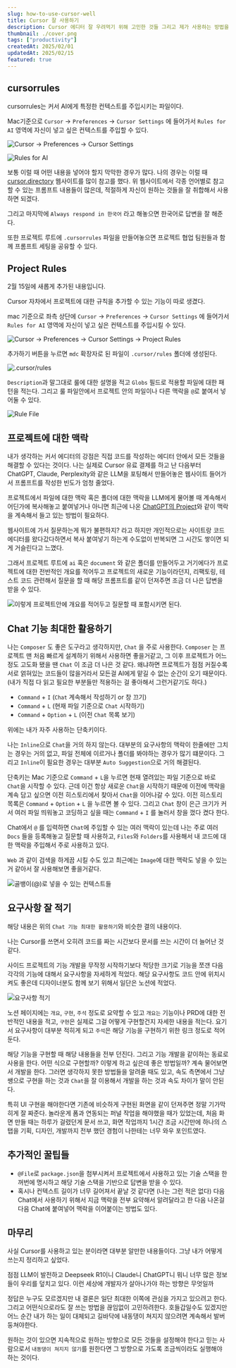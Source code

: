 ```yaml
---
slug: how-to-use-cursor-well
title: Cursor 잘 사용하기
description: Cursor 에디터 잘 우려먹기 위해 고민한 것들 그리고 제가 사용하는 방법을 소개합니다.
thumbnail: ./cover.png
tags: ["productivity"]
createdAt: 2025/02/01
updatedAt: 2025/02/15
featured: true
---
```


## cursorrules

cursorrules는 커서 AI에게 특정한 컨텍스트를 주입시키는 파일이다.

Mac기준으로 `Cursor` -> `Preferences` -> `Cursor Settings` 에 들어가서
`Rules for AI` 영역에 자신이 넣고 싶은 컨텍스트를 주입할 수 있다.

![Cursor -> Preferences -> Cursor Settings](./1.png)

![Rules for AI](./2.png)

보통 이럴 때 어떤 내용을 넣어야 할지 막막한 경우가 많다.
나의 경우는 이럴 때 [cursor.directory](https://cursor.directory/) 웹사이트를 많이 참고를 했다.
위 웹사이트에서 각종 언어별로 참고할 수 있는 프롬프트 내용들이 많은데, 적절하게 자신이 원하는 것들을 잘 취합해서 사용하면 되겠다.

그리고 마지막에 `Always respond in 한국어` 라고 해놓으면 한국어로 답변을 잘 해준다.

또한 프로젝트 루트에 `.cursorrules` 파일을 만들어놓으면 프로젝트 협업 팀원들과 함께 프롬프트 세팅을 공유할 수 있다.

## Project Rules

<Callout>
  2월 15일에 새롭게 추가된 내용입니다.
</Callout>

Cursor 자차에서 프로젝트에 대한 규칙을 추가할 수 있는 기능이 따로 생겼다.

mac 기준으로 좌측 상단에 `Cursor` -> `Preferences` -> `Cursor Settings` 에 들어가서
`Rules for AI` 영역에 자신이 넣고 싶은 컨텍스트를 주입시킬 수 있다.

![Cursor -> Preferences -> Cursor Settings -> Project Rules](./6.png)

추가하기 버튼을 누르면 `mdc` 확장자로 된 파일이 `.cursor/rules` 폴더에 생성된다.

![.cursor/rules](./8.png)

`Description`과 말그대로 룰에 대한 설명을 적고 `Globs` 필드로 적용할 파일에 대한 패턴을 적는다.
그리고 룰 파일안에서 프로젝트 안의 파일이나 다른 맥락을 `@`로 붙여서 넣어둘 수 있다.

![Rule File](./7.png)

## 프로젝트에 대한 맥락

내가 생각하는 커서 에디터의 강점은 직접 코드를 작성하는 에디터 안에서 모든 것들을 해결할 수 있다는 것이다.
나는 실제로 Cursor 유료 결제를 하고 난 다음부터 ChatGPT, Claude, Perplexity와 같은 LLM을 포팅해서 만들어놓은
웹사이트 들어가서 프롬프트를 작성한 빈도가 엄청 줄었다.

프로젝트에서 파일에 대한 맥락 혹은 폴더에 대한 맥락을 LLM에게 물어볼 때 계속해서 어딘가에 복사해놓고 붙여넣거나
아니면 최근에 나온 [ChatGPT의 Project](https://help.openai.com/en/articles/10169521-using-projects-in-chatgpt)와 같이 맥락을 계속해서 들고 있는 방법이 필요하다.

웹사이트에 가서 질문하는게 뭐가 불편하지? 라고 하지만 개인적으로는 사이트랑 코드 에디터를 왔다갔다하면서 복사 붙여넣기 하는게
수도없이 반복되면 그 시간도 쌓이면 되게 거슬린다고 느꼈다.

그래서 프로젝트 루트에 `ai` 혹은 `document` 와 같은 폴더를 만들어두고 거기에다가 프로젝트에 대한 전반적인 개요를 적어두고
프로젝트의 새로운 기능이라던지, 리팩토링, 테스트 코드 관련해서 질문을 할 때 해당 프롬프트를 같이 던져주면 조금 더 나은 답변을 받을 수 있다.

![이렇게 프로젝트안에 개요를 적어두고 질문할 때 포함시키면 된다.](./3.png)

## Chat 기능 최대한 활용하기

나는 `Composer` 도 좋은 도구라고 생각하지만, `Chat` 을 주로 사용한다.
`Composer` 는 프로젝트 맨 처음 빠르게 설계하기 위해서 사용하면 좋을거같고, 그 이후 프로젝트가 어느정도 고도화 됐을 땐 `Chat` 이 조금 더 나은 것 같다.
왜냐하면 프로젝트가 점점 커질수록 서로 얽혀있는 코드들이 많을거라서 모든걸 AI에게 맡길 수 없는 순간이 오기 때문이다. (내가 직접 다 읽고 필요한 부분들만 적용하는 걸 좋아해서 그런거같기도 하다.)

- `Command` + `I` (`Chat` 계속해서 작성하기 or 창 끄기)
- `Command` + `L` (현재 파일 기준으로 `Chat` 시작하기)
- `Command` + `Option` + `L` (이전 `Chat` 목록 보기)

위에는 내가 자주 사용하는 단축키이다.

나는 `Inline`으로 `Chat`을 거의 하지 않는다.
대부분의 요구사항의 맥락이 한줄에만 그치는 경우는 거의 없고, 파일 전체에 이르거나 폴더를 봐야하는 경우가 많기 떄문이다.
그리고 `Inline`이 필요한 경우는 대부분 `Auto Suggestion`으로 거의 해결된다.

단축키는 Mac 기준으로 `Command` + `L`을 누르면 현재 열려있는 파일 기준으로 바로 `Chat`을 시작할 수 있다.
근데 이건 항상 새로운 `Chat`을 시작하기 때문에 이전에 맥락을 계속 담고 싶으면 이전 히스토리에서 찾아서 `Chat`을 이어나갈 수 있다.
이전 히스토리 목록은 `Command` + `Option` + `L` 을 누르면 볼 수 있다.
그리고 `Chat` 창이 은근 크기가 커서 여러 파일 띄워놓고 코딩하고 싶을 때는 `Command` + `I` 를 눌러서 창을 껐다 켰다 한다.

Chat에서 `@` 를 입력하면 `Chat`에 주입할 수 있는 여러 맥락이 있는데
나는 주로 여러 `Docs` 들을 등록해놓고 질문할 때 사용하고,
`Files`와 `Folders`를 사용해서 내 코드에 대한 맥락을 주입해서 주로 사용하고 있다.

`Web` 과 같이 검색을 하게끔 시킬 수도 있고 최근에는 `Image`에 대한 맥락도 넣을 수 있는거 같아서 잘 사용해보면 좋을거같다.

![골뱅이(@)로 넣을 수 있는 컨텍스트들](./4.png)

## 요구사항 잘 적기

해당 내용은 위의 `Chat 기능 최대한 활용하기`와 비슷한 결의 내용이다.

나는 Cursor를 쓰면서 오히려 코드를 짜는 시간보다 문서를 쓰는 시간이 더 늘어난 것 같다.

사이드 프로젝트의 기능 개발을 무작정 시작하기보다 적당한 크기로 기능을 쪼갠 다음
각각의 기능에 대해서 요구사항을 자세하게 적었다. 해당 요구사항도 코드 안에 위치시켜도 좋은데
디자이너분도 함께 보기 위해서 일단은 노션에 적었다.

![요구사항 적기](./5.png)

노션 페이지에는 `개요`, `구현`, `주석` 정도로 요약할 수 있고
`개요는` 기능이나 PRD에 대한 전반적인 내용을 적고,
`구현`은 실제로 그걸 어떻게 구현할건지 자세한 내용을 적는다. 요기서 요구사항이 대부분 적히게 되고
`주석`은 해당 기능을 구현하기 위한 링크 정도로 적어둔다.

해당 기능을 구현할 때 해당 내용들을 전부 던진다.
그리고 기능 개발을 같이하는 동료로 사용을 한다. 어떤 식으로 구현할까? 이렇게 하고 싶은데 좋은 방법일까? 계속 물어보면서 개발을 한다.
그러면 생각하지 못한 방법들을 알려줄 때도 있고, 속도 측면에서 그냥 쌩으로 구현을 하는 것과 `Chat`을 잘 이용해서 개발을 하는 것과 속도 차이가 말이 안된다.

특히 UI 구현을 해야한다면 기존에 비슷하게 구현된 화면을 같이 던져주면 정말 기가막히게 잘 짜준다.
놀라운게 폼과 연동되는 퍼널 작업을 해야했을 때가 있었는데, 처음 화면 만들 때는 하루가 걸렸던게
문서 쓰고, 화면 작업까지 1시간 조금 시간만에 하나의 스탭을 기획, 디자인, 개발까지 전부 했던 경험이 나한테는 너무 와우 포인트였다.

## 추가적인 꿀팁들

- `@File`로 `package.json`을 첨부시켜서 프로젝트에서 사용하고 있는 기술 스택을 한꺼번에 명시하고 해당 기술 스택을 기반으로 답변을 받을 수 있다.
- 혹시나 컨텍스트 길이가 너무 길어져서 끝날 것 같다면 (나는 그런 적은 없다) 다음 Chat에서 사용하기 위해서 지금 맥락을 전부 요약해서 알려달라고 한 다음 나온걸 다음 Chat에 붙여넣어 맥락을 이어붙이는 방법도 있다.

## 마무리

사실 Cursor를 사용하고 있는 분이라면 대부분 알만한 내용들이다.
그냥 내가 어떻게 쓰는지 정리하고 싶었다.

점점 LLM이 발전하고 Deepseek R1이니 Claude니 ChatGPT니 뭐니 너무 많은 정보들이 우리를 덮치고 있다.
이런 세상에 개발자가 살아나가야 하는 방향은 무엇일까

정답은 누구도 모르겠지만 내 결론은 일단 최대한 이쪽에 관심을 가지고 있으려고 한다.
그리고 어떤식으로라도 잘 쓰는 방법을 끊임없이 고민하려한다.
호들갑일수도 있겠지만 어느 순간 내가 하는 일이 대체되고 길바닥에 내동댕이 쳐지지 않으려면 계속해서 발버둥쳐야한다.

원하는 것이 있으면 지속적으로 원하는 방향으로 모든 것들을 설정해야 한다고 믿는 사람으로서
`내동댕이 쳐지지 않기`를 원한다면 그 방향으로 가도록 조금씩이라도 실행해야 하는 것이다.
